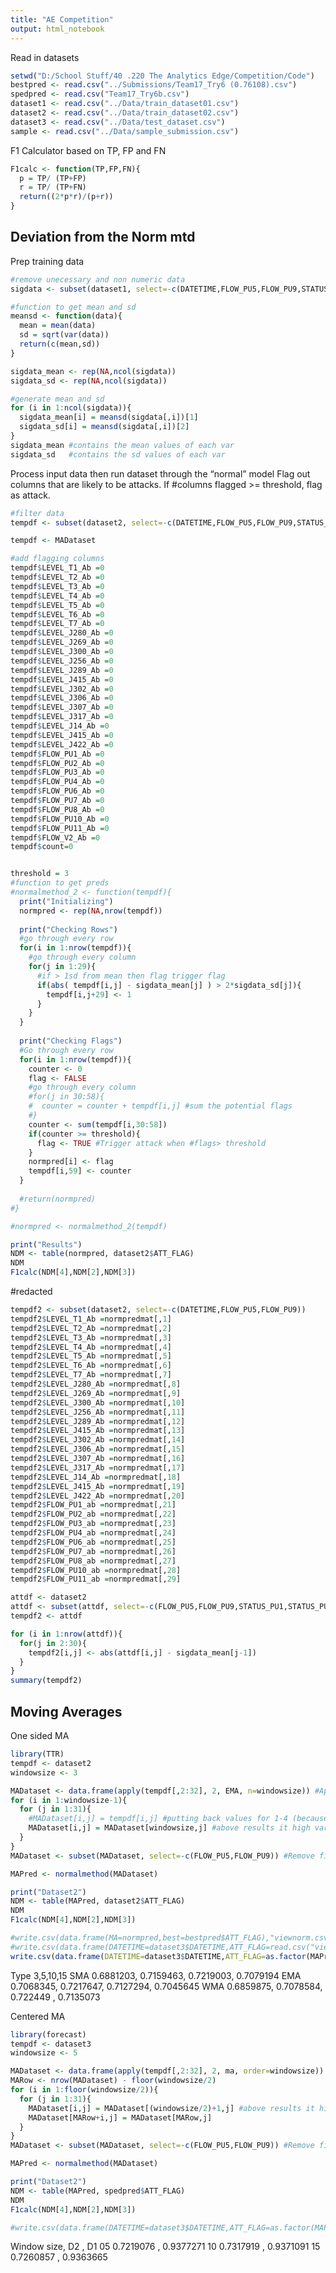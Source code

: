 ```yaml
---
title: "AE Competition"
output: html_notebook
---
```


Read in datasets
```r
setwd("D:/School Stuff/40 .220 The Analytics Edge/Competition/Code")
bestpred <- read.csv("../Submissions/Team17_Try6 (0.76108).csv")
spedpred <- read.csv("Team17_Try6b.csv")
dataset1 <- read.csv("../Data/train_dataset01.csv")
dataset2 <- read.csv("../Data/train_dataset02.csv")
dataset3 <- read.csv("../Data/test_dataset.csv")
sample <- read.csv("../Data/sample_submission.csv")

```

F1 Calculator based on TP, FP and FN
```r
F1calc <- function(TP,FP,FN){
  p = TP/ (TP+FP)
  r = TP/ (TP+FN)
  return((2*p*r)/(p+r))
}

```


## Deviation from the Norm mtd ##
Prep training data
```r
#remove unecessary and non numeric data
sigdata <- subset(dataset1, select=-c(DATETIME,FLOW_PU5,FLOW_PU9,STATUS_PU1,STATUS_PU2,STATUS_PU3,STATUS_PU4,STATUS_PU5,STATUS_PU6,STATUS_PU7,STATUS_PU8,STATUS_PU9,STATUS_PU10,STATUS_PU11,STATUS_V2,ATT_FLAG))

#function to get mean and sd
meansd <- function(data){
  mean = mean(data)
  sd = sqrt(var(data))
  return(c(mean,sd))
}

sigdata_mean <- rep(NA,ncol(sigdata))
sigdata_sd <- rep(NA,ncol(sigdata))

#generate mean and sd
for (i in 1:ncol(sigdata)){
  sigdata_mean[i] = meansd(sigdata[,i])[1]
  sigdata_sd[i] = meansd(sigdata[,i])[2]
}
sigdata_mean #contains the mean values of each var
sigdata_sd   #contains the sd values of each var

```

Process input data then run dataset through the "normal" model
Flag out columns that are likely to be attacks. If #columns flagged >= threshold, flag as attack.

```r
#filter data 
tempdf <- subset(dataset2, select=-c(DATETIME,FLOW_PU5,FLOW_PU9,STATUS_PU1,STATUS_PU2,STATUS_PU3,STATUS_PU4,STATUS_PU5,STATUS_PU6,STATUS_PU7,STATUS_PU8,STATUS_PU9,STATUS_PU10,STATUS_PU11,STATUS_V2,ATT_FLAG))

tempdf <- MADataset

#add flagging columns
tempdf$LEVEL_T1_Ab =0
tempdf$LEVEL_T2_Ab =0
tempdf$LEVEL_T3_Ab =0
tempdf$LEVEL_T4_Ab =0
tempdf$LEVEL_T5_Ab =0
tempdf$LEVEL_T6_Ab =0
tempdf$LEVEL_T7_Ab =0
tempdf$LEVEL_J280_Ab =0
tempdf$LEVEL_J269_Ab =0
tempdf$LEVEL_J300_Ab =0
tempdf$LEVEL_J256_Ab =0
tempdf$LEVEL_J289_Ab =0
tempdf$LEVEL_J415_Ab =0
tempdf$LEVEL_J302_Ab =0
tempdf$LEVEL_J306_Ab =0
tempdf$LEVEL_J307_Ab =0
tempdf$LEVEL_J317_Ab =0
tempdf$LEVEL_J14_Ab =0
tempdf$LEVEL_J415_Ab =0
tempdf$LEVEL_J422_Ab =0
tempdf$FLOW_PU1_Ab =0
tempdf$FLOW_PU2_Ab =0
tempdf$FLOW_PU3_Ab =0
tempdf$FLOW_PU4_Ab =0
tempdf$FLOW_PU6_Ab =0
tempdf$FLOW_PU7_Ab =0
tempdf$FLOW_PU8_Ab =0
tempdf$FLOW_PU10_Ab =0
tempdf$FLOW_PU11_Ab =0
tempdf$FLOW_V2_Ab =0
tempdf$count=0


threshold = 3
#function to get preds
#normalmethod_2 <- function(tempdf){
  print("Initializing")
  normpred <- rep(NA,nrow(tempdf))
  
  print("Checking Rows")
  #go through every row
  for(i in 1:nrow(tempdf)){
    #go through every column
    for(j in 1:29){
      #if > 1sd from mean then flag trigger flag
      if(abs( tempdf[i,j] - sigdata_mean[j] ) > 2*sigdata_sd[j]){
        tempdf[i,j+29] <- 1
      } 
    }
  }
  
  print("Checking Flags")
  #Go through every row
  for(i in 1:nrow(tempdf)){
    counter <- 0
    flag <- FALSE
    #go through every column
    #for(j in 30:58){
    #  counter = counter + tempdf[i,j] #sum the potential flags
    #} 
    counter <- sum(tempdf[i,30:58])
    if(counter >= threshold){
      flag <- TRUE #Trigger attack when #flags> threshold
    }
    normpred[i] <- flag
    tempdf[i,59] <- counter
  }
  
  #return(normpred)
#}

#normpred <- normalmethod_2(tempdf)

print("Results")
NDM <- table(normpred, dataset2$ATT_FLAG)
NDM
F1calc(NDM[4],NDM[2],NDM[3])
```

#redacted
```r
tempdf2 <- subset(dataset2, select=-c(DATETIME,FLOW_PU5,FLOW_PU9))
tempdf2$LEVEL_T1_Ab =normpredmat[,1]
tempdf2$LEVEL_T2_Ab =normpredmat[,2]
tempdf2$LEVEL_T3_Ab =normpredmat[,3]
tempdf2$LEVEL_T4_Ab =normpredmat[,4]
tempdf2$LEVEL_T5_Ab =normpredmat[,5]
tempdf2$LEVEL_T6_Ab =normpredmat[,6]
tempdf2$LEVEL_T7_Ab =normpredmat[,7]
tempdf2$LEVEL_J280_Ab =normpredmat[,8]
tempdf2$LEVEL_J269_Ab =normpredmat[,9]
tempdf2$LEVEL_J300_Ab =normpredmat[,10]
tempdf2$LEVEL_J256_Ab =normpredmat[,11]
tempdf2$LEVEL_J289_Ab =normpredmat[,12]
tempdf2$LEVEL_J415_Ab =normpredmat[,13]
tempdf2$LEVEL_J302_Ab =normpredmat[,14]
tempdf2$LEVEL_J306_Ab =normpredmat[,15]
tempdf2$LEVEL_J307_Ab =normpredmat[,16]
tempdf2$LEVEL_J317_Ab =normpredmat[,17]
tempdf2$LEVEL_J14_Ab =normpredmat[,18]
tempdf2$LEVEL_J415_Ab =normpredmat[,19]
tempdf2$LEVEL_J422_Ab =normpredmat[,20]
tempdf2$FLOW_PU1_ab =normpredmat[,21]
tempdf2$FLOW_PU2_ab =normpredmat[,22]
tempdf2$FLOW_PU3_ab =normpredmat[,23]
tempdf2$FLOW_PU4_ab =normpredmat[,24]
tempdf2$FLOW_PU6_ab =normpredmat[,25]
tempdf2$FLOW_PU7_ab =normpredmat[,26]
tempdf2$FLOW_PU8_ab =normpredmat[,27]
tempdf2$FLOW_PU10_ab =normpredmat[,28]
tempdf2$FLOW_PU11_ab =normpredmat[,29]
```

```r
attdf <- dataset2
attdf <- subset(attdf, select=-c(FLOW_PU5,FLOW_PU9,STATUS_PU1,STATUS_PU2,STATUS_PU3,STATUS_PU4,STATUS_PU5,STATUS_PU6,STATUS_PU7,STATUS_PU8,STATUS_PU9,STATUS_PU10,STATUS_PU11,STATUS_V2))
tempdf2 <- attdf

for (i in 1:nrow(attdf)){
  for(j in 2:30){
    tempdf2[i,j] <- abs(attdf[i,j] - sigdata_mean[j-1])
  }
}
summary(tempdf2)

```







#####################
## Moving Averages ##
One sided MA
```r
library(TTR)
tempdf <- dataset2
windowsize <- 3

MADataset <- data.frame(apply(tempdf[,2:32], 2, EMA, n=windowsize)) #Apply Moving Average
for (i in 1:windowsize-1){
  for (j in 1:31){
    #MADataset[i,j] = tempdf[i,j] #putting back values for 1-4 (because moving average removes them)
    MADataset[i,j] = MADataset[windowsize,j] #above results it high variation, so i just put all as the mean of the 1st rolling avg
  }
}
MADataset <- subset(MADataset, select=-c(FLOW_PU5,FLOW_PU9)) #Remove filtered rows

MAPred <- normalmethod(MADataset) 

print("Dataset2")
NDM <- table(MAPred, dataset2$ATT_FLAG)
NDM
F1calc(NDM[4],NDM[2],NDM[3])

#write.csv(data.frame(MA=normpred,best=bestpred$ATT_FLAG),"viewnorm.csv",row.names = FALSE)
#write.csv(data.frame(DATETIME=dataset3$DATETIME,ATT_FLAG=read.csv("viewnorm.csv")$MA),"test.csv",row.names = FALSE)
write.csv(data.frame(DATETIME=dataset3$DATETIME,ATT_FLAG=as.factor(MAPred)),"test.csv",row.names = FALSE)

```
Type 3,5,10,15
SMA 0.6881203, 0.7159463, 0.7219003, 0.7079194
EMA 0.7068345, 0.7217647, 0.7127294, 0.7045645
WMA 0.6859875, 0.7078584, 0.722449 , 0.7135073


Centered MA
```r
library(forecast)
tempdf <- dataset3
windowsize <- 5

MADataset <- data.frame(apply(tempdf[,2:32], 2, ma, order=windowsize)) #Apply Moving Average
MARow <- nrow(MADataset) - floor(windowsize/2)
for (i in 1:floor(windowsize/2)){
  for (j in 1:31){
    MADataset[i,j] = MADataset[(windowsize/2)+1,j] #above results it high variation, so i just put all as the mean of the 1st rolling avg
    MADataset[MARow+i,j] = MADataset[MARow,j]
  }
}
MADataset <- subset(MADataset, select=-c(FLOW_PU5,FLOW_PU9)) #Remove filtered rows

MAPred <- normalmethod(MADataset)

print("Dataset2")
NDM <- table(MAPred, spedpred$ATT_FLAG)
NDM
F1calc(NDM[4],NDM[2],NDM[3])

#write.csv(data.frame(DATETIME=dataset3$DATETIME,ATT_FLAG=as.factor(MAPred)),"test.csv",row.names = FALSE)
```
Window size, D2 , D1
05 0.7219076 , 0.9377271
10 0.7317919 , 0.9371091
15 0.7260857 , 0.9363665

```r

```

```r

```

```r

```
